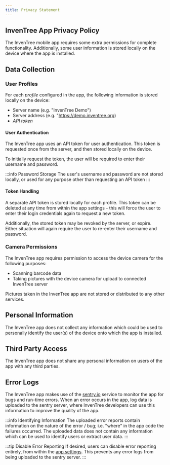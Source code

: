 ```yaml
---
title: Privacy Statement
---
```


## InvenTree App Privacy Policy

The InvenTree mobile app requires some extra permissions for complete functionality. Additionally, some user information is stored locally on the device where the app is installed.

## Data Collection

### User Profiles

For each *profile* configured in the app, the following information is stored locally on the device:

- Server name (e.g. "InvenTree Demo")
- Server address (e.g. "https://demo.inventree.org)
- *API token*

#### User Authentication

The InvenTree app uses an API token for user authentication. This token is requested once from the server, and then stored locally on the device.

To initially request the token, the user will be required to enter their username and password.

:::info Password Storage
The user's username and password are not stored locally, or used for any purpose other than requesting an API token
:::

#### Token Handling

A separate API token is stored locally for each profile. This token can be deleted at any time from within the app settings - this will force the user to enter their login credentials again to request a new token.

Additionally, the stored token may be revoked by the server, or expire. Either situation will again require the user to re-enter their username and password.

### Camera Permissions

The InvenTree app requires permission to access the device camera for the following purposes:

- Scanning barcode data
- Taking pictures with the device camera for upload to connected InvenTree server

Pictures taken in the InvenTree app are not stored or distributed to any other services.

## Personal Information

The InvenTree app does not collect any information which could be used to personally identify the user(s) of the device onto which the app is installed.

## Third Party Access

The InvenTree app does not share any personal information on users of the app with any third parties.

## Error Logs

The InvenTree app makes use of the [sentry.io](https://sentry.io/) service to monitor the app for bugs and run-time errors. When an error occurs in the app, log data is uploaded to the sentry server, where InvenTree developers can use this information to improve the quality of the app.

:::info Identifying Information
The uploaded error reports contain information on the nature of the error / bug; i.e. "where" in the app code the failures occurred. The uploaded data does not contain any information which can be used to identify users or extract user data.
:::

:::tip Disable Error Reporting
If desired, users can disable error reporting entirely, from within the [app settings](/app/settings.md). This prevents any error logs from being uploaded to the sentry server.
:::
